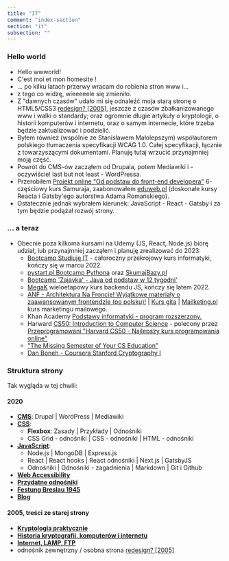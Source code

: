 ```yaml
---
title: "IT"
comment: "index-section"
section: "it"
subsection: ""
---
```


### Hello world

- Hello wwworld!
- C'est moi et mon homesite !
- ... po kilku latach przerwy wracam do robienia stron www i...
- z tego co widzę, wieeeeele się zmieniło.
- Z "dawnych czasów" udało mi się odnaleźć moja starą stronę o HTML5/CSS3 [redesign? [2005]](https://tdudkowski.usermd.net/redesign/), jeszcze z czasów zbałkanizowanego www i walki o standardy; oraz ogromnie długie artykuły o kryptologii, o historii komputerów i internetu, oraz o samym internecie, które trzeba będzie zaktualizować i podzielić.
- Byłem również (wspólnie ze Stanisławem Małolepszym) współautorem polskiego tłumaczenia specyfikacji WCAG 1.0. Całej specyfikacji, łącznie z towarzyszącymi dokumentami. Planuję tutaj wrzucić przynajmniej moją część.
- Powrót do CMS-ów zacząłem od Drupala, potem Mediawiki i - oczywiście! last but not least - WordPressa.
- Przerobiłem [Projekt online "Od podstaw do front-end developera"](https://websamuraj.pl/) 6-częściowy kurs Samuraja, zaabonowałem [eduweb.pl](https://eduweb.pl/) (doskonałe kursy Reacta i Gatsby'ego autorstwa Adama Romańskiego).
- Ostatecznie jednak wybrałem kierunek: JavaScript - React - Gatsby i za tym będzie podążał rozwój strony.

### ... a teraz

- Obecnie poza kilkoma kursami na Udemy (JS, React, Node.js) biorę udział, lub przynajmniej zacząłem i planuję zrealizować do 2023:
  - [Bootcamp Studiuję IT](https://studiuje.it/) - całoroczny przekrojowy kurs informatyki, kończy się w marcu 2022.
  - [pystart.pl Bootcamp Pythona](https://www.pystart.pl/) oraz [SkumajBazy.pl](https://skumajbazy.pl/)
  - [Bootcamp 'Zajavka' - Java od podstaw w 12 tygodni'](https://zajavka.pl/)
  - [MegaK](https://www.megak.pl/) wieloetapowy kurs backendu JS, kończy się latem 2022.
  - [ANF - Architektura Na Froncie! Wyjątkowe materiały o zaawansowanym frontendzie (po polsku)!](https://architekturanafroncie.pl/) | [Kurs gita](https://kursgita.pl/) | [Mailketing.pl](https://mailketing.pl) kurs marketingu mailowego.
  - Khan Academy [Podstawy informatyki - program rozszerzony.](https://pl.khanacademy.org/computing/ap-computer-science-principles/)
  - Harward [CS50: Introduction to Computer Science](https://online-learning.harvard.edu/course/cs50-introduction-computer-science?delta=0) - polecony przez [Przeprogramowani "Harvard CS50 - Najlepszy kurs programowania online"](https://www.youtube.com/watch?v=ByKj8TSgfjI)
  - ["The Missing Semester of Your CS Education"](https://missing.csail.mit.edu/)
  - [Dan Boneh - Coursera Stanford Cryptography I](https://www.coursera.org/learn/crypto)

### Struktura strony

Tak wygląda w tej chwili:

#### 2020

- **[CMS](/it/cms)**: Drupal | WordPress | Mediawiki
- **[CSS](/it/css)**:
  - **Flexbox**: Zasady | Przykłady | Odnośniki
  - CSS Grid - odnośniki | CSS - odnośniki | HTML - odnośniki
- **[JavaScript](/it/js)**:
  - Node.js | MongoDB | Express.js
  - React | React hooks | React odnośniki | Next.js | GatsbyJS
  - Odnośniki | Odnośniki - zagadnienia | Markdown | Git i Github
- **[Web Accessibility](/it/web-accessibility)**
- **[Przydatne odnośniki](/it/internet/internet-links)**
- **[Festung Breslau 1945](/festung-breslau)**
- **[Blog](/blog)**

#### 2005, treści ze starej strony

- **[Kryptologia praktycznie](/it/kryptologia)**
- **[Historia kryptografii, komputerów i internetu](/it/historia)**
- **[Internet, LAMP, FTP](/it/internet)**
- odnośnik zewnętrzny / osobna strona [redesign? [2005]](https://tdudkowski.usermd.net/redesign/)
